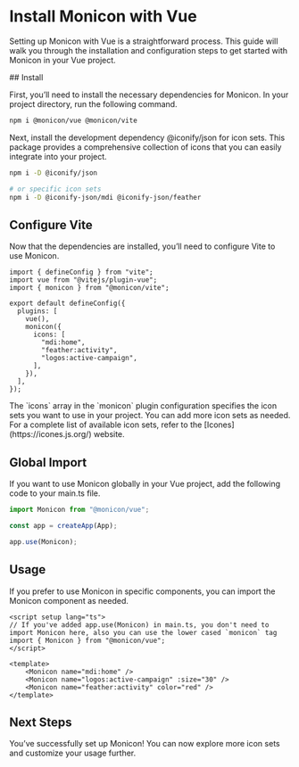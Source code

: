 
# Install Monicon with Vue

Setting up Monicon with Vue is a straightforward process. This guide will walk you through the installation and configuration steps to get started with Monicon in your Vue project.

<Steps>
## Install

First, you’ll need to install the necessary dependencies for Monicon. In your project directory, run the following command.

```sh npm2yarn
npm i @monicon/vue @monicon/vite
```

Next, install the development dependency @iconify/json for icon sets. This package provides a comprehensive collection of icons that you can easily integrate into your project.

```sh npm2yarn
npm i -D @iconify/json

# or specific icon sets
npm i -D @iconify-json/mdi @iconify-json/feather
```

## Configure Vite

Now that the dependencies are installed, you’ll need to configure Vite to use Monicon.

```tsx filename="vite.config.ts"
import { defineConfig } from "vite";
import vue from "@vitejs/plugin-vue";
import { monicon } from "@monicon/vite";

export default defineConfig({
  plugins: [
    vue(),
    monicon({
      icons: [
        "mdi:home",
        "feather:activity",
        "logos:active-campaign",
      ],
    }),
  ],
});
```

<Callout>
The `icons` array in the `monicon` plugin configuration specifies the icon sets you want to use in your project. You can add more icon sets as needed. For a complete list of available icon sets, refer to the [Icones](https://icones.js.org/) website.
</Callout>


## Global Import

If you want to use Monicon globally in your Vue project, add the following code to your main.ts file.

```ts filename="main.ts"
import Monicon from "@monicon/vue";

const app = createApp(App);

app.use(Monicon);
```

## Usage

If you prefer to use Monicon in specific components, you can import the Monicon component as needed.

```vue filename="src/App.vue"
<script setup lang="ts">
// If you've added app.use(Monicon) in main.ts, you don't need to import Monicon here, also you can use the lower cased `monicon` tag
import { Monicon } from "@monicon/vue";
</script>

<template>
    <Monicon name="mdi:home" />
    <Monicon name="logos:active-campaign" :size="30" />
    <Monicon name="feather:activity" color="red" />
</template>
```

## Next Steps

You’ve successfully set up Monicon! You can now explore more icon sets and customize your usage further.
</Steps>